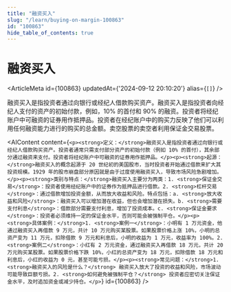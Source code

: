 ```yaml
---
title: "融资买入"
slug: "/learn/buying-on-margin-100863"
id: "100863"
hide_table_of_contents: true
---
```



# 融资买入

<ArticleMeta id={100863} updatedAt={'2024-09-12 20:10:20'} alias={`[]`} />
<div className='border-solid border-b border-t-0 my-4 border-[var(--ifm-color-gray-300)]' />

融资买入是指投资者通过向银行或经纪人借款购买资产。融资买入是指投资者向经纪人支付的资产的初始付款，例如，10% 的首付和 90% 的融资。投资者将经纪账户中可融资的证券用作抵押品。投资者在经纪账户中的购买力反映了他们可以利用任何融资能力进行的购买的总金额。卖空股票的卖空者利用保证金交易股票。

<AIContent content={`<p><strong>定义：</strong>融资买入是指投资者通过向银行或经纪人借款购买资产。投资者通常只需支付部分资产的初始付款（例如 10% 的首付），其余部分通过融资来支付。投资者将经纪账户中可融资的证券用作抵押品。</p><p><strong>起源：</strong>融资买入的概念起源于 20 世纪初的美国股市，当时投资者开始通过借款来扩大其投资规模。1929 年的股市崩盘部分原因就是由于过度使用融资买入，导致市场风险急剧增加。</p><p><strong>类别与特点：</strong>融资买入主要分为两类：1. <strong>保证金交易</strong>：投资者使用经纪账户中的证券作为抵押品进行借款。2. <strong>杠杆交易</strong>：通过借款增加投资金额，从而放大收益和风险。特点包括：a. <strong>放大收益和风险</strong>：融资买入可以增加潜在收益，但也会增加潜在损失。b. <strong>需要支付利息</strong>：借款部分需要支付利息，增加了投资成本。c. <strong>保证金要求</strong>：投资者必须维持一定的保证金水平，否则可能会被强制平仓。</p><p><strong>具体案例：</strong>1. <strong>案例一</strong>：小明有 1 万元资金，他通过融资买入再借款 9 万元，共计 10 万元购买某股票。如果股票价格上涨 10%，小明的总资产变为 11 万元，扣除借款 9 万元和利息后，小明的收益为 1 万元，收益率为 100%。2. <strong>案例二</strong>：小红有 2 万元资金，通过融资买入再借款 18 万元，共计 20 万元购买某股票。如果股票价格下跌 10%，小红的总资产变为 18 万元，扣除借款 18 万元和利息后，小红的收益为 0 元，甚至可能亏损。</p><p><strong>常见问题：</strong>1. <strong>融资买入的风险是什么？</strong> 融资买入放大了投资的收益和风险，市场波动可能导致巨额亏损。2. <strong>如何避免被强制平仓？</strong> 投资者应密切关注保证金水平，及时追加资金或减少持仓。</p>`} id={100863} />
